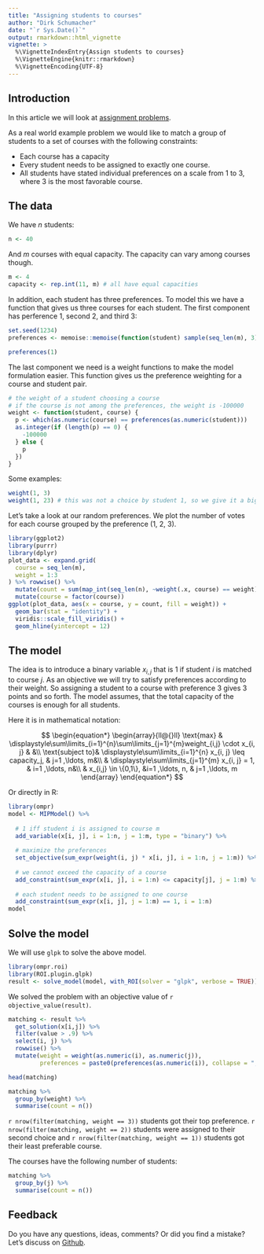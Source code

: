 ```yaml
---
title: "Assigning students to courses"
author: "Dirk Schumacher"
date: "`r Sys.Date()`"
output: rmarkdown::html_vignette
vignette: >
  %\VignetteIndexEntry{Assign students to courses}
  %\VignetteEngine{knitr::rmarkdown}
  %\VignetteEncoding{UTF-8}
---
```



## Introduction

In this article we will look at [assignment problems](https://en.wikipedia.org/wiki/Generalized_assignment_problem). 

As a real world example problem we would like to match a group of students to a set of courses with the following constraints:

* Each course has a capacity
* Every student needs to be assigned to exactly one course. 
* All students have stated individual preferences on a scale from 1 to 3, where 3 is the most favorable course.

## The data

We have $n$ students:
```r
n <- 40
```

And $m$ courses with equal capacity. The capacity can vary among courses though.
```r
m <- 4
capacity <- rep.int(11, m) # all have equal capacities
```

In addition, each student has three preferences. To model this we have a function that gives us three courses for each student. The first component has perference 1, second 2, and third 3:
```r
set.seed(1234)
preferences <- memoise::memoise(function(student) sample(seq_len(m), 3))
```

```r
preferences(1)
```

The last component we need is a weight functions to make the model formulation easier.
This function gives us the preference weighting for a course and student pair.

```r
# the weight of a student choosing a course
# if the course is not among the preferences, the weight is -100000
weight <- function(student, course) {
  p <- which(as.numeric(course) == preferences(as.numeric(student)))
  as.integer(if (length(p) == 0) {
    -100000
  } else {
    p
  })
}
```

Some examples:
```r
weight(1, 3)
weight(1, 23) # this was not a choice by student 1, so we give it a big penalty
```

Let's take a look at our random preferences. We plot the number of votes for each course grouped by the preference (1, 2, 3).
```r
library(ggplot2)
library(purrr)
library(dplyr)
plot_data <- expand.grid(
  course = seq_len(m),
  weight = 1:3
) %>% rowwise() %>% 
  mutate(count = sum(map_int(seq_len(n), ~weight(.x, course) == weight))) %>% 
  mutate(course = factor(course))
ggplot(plot_data, aes(x = course, y = count, fill = weight)) + 
  geom_bar(stat = "identity") + 
  viridis::scale_fill_viridis() + 
  geom_hline(yintercept = 12)
```

## The model

The idea is to introduce a binary variable $x_{i, j}$ that is $1$ if student $i$ is matched to course $j$. As an objective we will try to satisfy preferences according to their weight. So assigning a student to a course with preference 3 gives 3 points and so forth. The model assumes, that the total capacity of the courses is enough for all students.

Here it is in mathematical notation:

$$
\begin{equation*}
\begin{array}{ll@{}ll}
\text{max}  & \displaystyle\sum\limits_{i=1}^{n}\sum\limits_{j=1}^{m}weight_{i,j} \cdot x_{i, j} & &\\
\text{subject to}& \displaystyle\sum\limits_{i=1}^{n}   x_{i, j} \leq capacity_j,  & j=1 ,\ldots, m&\\
                 & \displaystyle\sum\limits_{j=1}^{m}   x_{i, j} = 1,  & i=1 ,\ldots, n&\\
                 &                                                x_{i,j} \in \{0,1\}, &i=1 ,\ldots, n, & j=1 ,\ldots, m
\end{array}
\end{equation*}
$$

Or directly in R:

```r
library(ompr)
model <- MIPModel() %>%
  
  # 1 iff student i is assigned to course m
  add_variable(x[i, j], i = 1:n, j = 1:m, type = "binary") %>%
  
  # maximize the preferences
  set_objective(sum_expr(weight(i, j) * x[i, j], i = 1:n, j = 1:m)) %>%
  
  # we cannot exceed the capacity of a course
  add_constraint(sum_expr(x[i, j], i = 1:n) <= capacity[j], j = 1:m) %>% 
  
  # each student needs to be assigned to one course
  add_constraint(sum_expr(x[i, j], j = 1:m) == 1, i = 1:n)
model
```

## Solve the model

We will use `glpk` to solve the above model.

```r
library(ompr.roi)
library(ROI.plugin.glpk)
result <- solve_model(model, with_ROI(solver = "glpk", verbose = TRUE))
```

We solved the problem with an objective value of `r objective_value(result)`.

```r
matching <- result %>% 
  get_solution(x[i,j]) %>%
  filter(value > .9) %>%  
  select(i, j) %>% 
  rowwise() %>% 
  mutate(weight = weight(as.numeric(i), as.numeric(j)), 
         preferences = paste0(preferences(as.numeric(i)), collapse = ",")) %>% ungroup
```

```r
head(matching)
```


```r
matching %>% 
  group_by(weight) %>% 
  summarise(count = n())
```



`r nrow(filter(matching, weight == 3))` students got their top preference.
`r nrow(filter(matching, weight == 2))` students were assigned to their second choice and `r nrow(filter(matching, weight == 1))` students got their least preferable course.

The courses have the following number of students:

```r
matching %>% 
  group_by(j) %>% 
  summarise(count = n())
```



## Feedback

Do you have any questions, ideas, comments? Or did you find a mistake? Let's discuss on [Github](https://github.com/dirkschumacher/ompr/issues).
